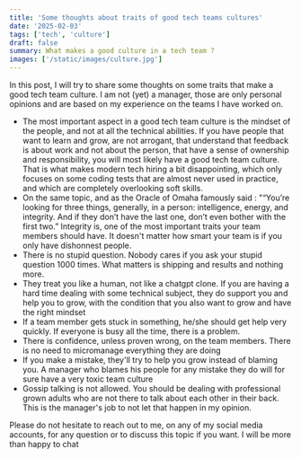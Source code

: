 ```yaml
---
title: 'Some thoughts about traits of good tech teams cultures'
date: '2025-02-03'
tags: ['tech', 'culture']
draft: false
summary: What makes a good culture in a tech team ?
images: ['/static/images/culture.jpg']
---
```


In this post, I will try to share some thoughts on some traits that make a good tech team culture. I am not (yet) a manager, those are only personal opinions and are based on my experience on the teams I have worked on.

- The most important aspect in a good tech team culture is the mindset of the people, and not at all the technical abilities. If you have people that want to learn and grow, are not arrogant, that understand that feedback is about work and not about the person, that have a sense of ownership and responsibility, you will most likely have a good tech team culture. That is what makes modern tech hiring a bit disappointing, which only focuses on some coding tests that are almost never used in practice, and which are completely overlooking soft skills.
- On the same topic, and as the Oracle of Omaha famously said : "“You’re looking for three things, generally, in a person: intelligence, energy, and integrity. And if they don’t have the last one, don’t even bother with the first two.”
  Integrity is, one of the most important traits your team members should have. It doesn't matter how smart your team is if you only have dishonnest people.
- There is no stupid question. Nobody cares if you ask your stupid question 1000 times. What matters is shipping and results and nothing more.
- They treat you like a human, not like a chatgpt clone. If you are having a hard time dealing with some technical subject, they do support you and help you to grow, with the condition that you also want to grow and have the right mindset
- If a team member gets stuck in something, he/she should get help very quickly. If everyone is busy all the time, there is a problem.
- There is confidence, unless proven wrong, on the team members. There is no need to micromanage everything they are doing
- If you make a mistake, they'll try to help you grow instead of blaming you. A manager who blames his people for any mistake they do will for sure have a very toxic team culture
- Gossip talking is not allowed. You should be dealing with professional grown adults who are not there to talk about each other in their back. This is the manager's job to not let that happen in my opinion.

Please do not hesitate to reach out to me, on any of my social media accounts, for any question or to discuss this topic if you want. I will be more than happy to chat
